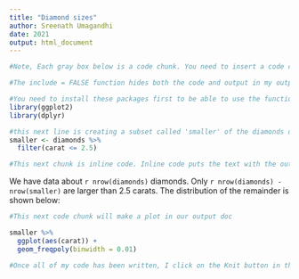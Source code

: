 ---
title: "Diamond sizes"
author: Sreenath Umagandhi
date: 2021
output: html_document
---

``` {r, echo = TRUE}
#Note, Each gray box below is a code chunk. You need to insert a code chunk and put your R code in it. By setting echo = FALSE. this comment and any code will not show in my output document. If it were TRUE, the comment and code would appear. 
```

```{r setup, include = TRUE}
#The include = FALSE function hides both the code and output in my output document

#You need to install these packages first to be able to use the functions within them. You can install them from the Tools tab or write a new code chunk: install.packages("package_name"). 
library(ggplot2)
library(dplyr)
```

```{r, include = TRUE}
#this next line is creating a subset called 'smaller' of the diamonds data
smaller <- diamonds %>% 
  filter(carat <= 2.5)
```

```{r, echo = TRUE}
#This next chunk is inline code. Inline code puts the text with the output of the function in my document.
```

We have data about `r nrow(diamonds)` diamonds. Only 
`r nrow(diamonds) - nrow(smaller)` are larger than
2.5 carats. The distribution of the remainder is shown
below:

``` {r, echo = TRUE}
#This next code chunk will make a plot in our output doc
```

```{r, echo = TRUE}
smaller %>% 
  ggplot(aes(carat)) + 
  geom_freqpoly(binwidth = 0.01)
```

```{r, echo = TRUE}
#Once all of my code has been written, I click on the Knit button in the tool bar above to produce my document.
```
